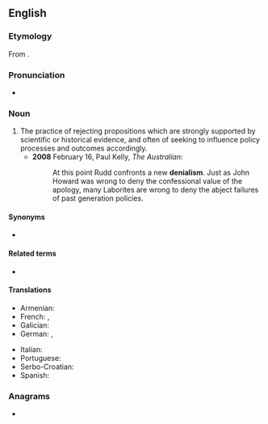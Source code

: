==English==

===Etymology===
From {{suffix|en|denial|ism}}.

===Pronunciation===
* {{a|UK}} {{IPA|/dɪˈnaɪ(j)əlɪzəm/|lang=en}}

===Noun===
{{wikipedia}}
{{en-noun|-|s}}

# The practice of rejecting propositions which are strongly supported by scientific or historical evidence, and often of seeking to influence policy processes and outcomes accordingly.
#* '''2008''' February 16, Paul Kelly, ''The Australian'':
#*: At this point Rudd confronts a new '''denialism'''. Just as John Howard was wrong to deny the confessional value of the apology, many Laborites are wrong to deny the abject failures of past generation policies.

====Synonyms====
* {{l|en|negationism}}

====Related terms====
* {{l|en|denialist}}

====Translations====
{{trans-top|position of those who reject propositions that are strongly supported by scientific or historical evidence}}
* Armenian: {{t+|hy|ժխտողականություն}}
* French: {{t+|fr|négationnisme|m}}, {{t|fr|dénialisme|m}}
* Galician: {{t|gl|negacionismo|m}}
* German: {{t+|de|Leugnung|f}}, {{t+|de|Verleugnung|f}}
{{trans-mid}}
* Italian: {{t+|it|negazionismo|m}}
* Portuguese: {{t|pt|negacionismo|m}}
* Serbo-Croatian: {{t|sh|denijalizam|m}}
* Spanish: {{t|es|negacionismo|m}}
{{trans-bottom}}

===Anagrams===
* {{anagrams|en|a=adeiilmns|aldimines|melaniids|mine dials}}